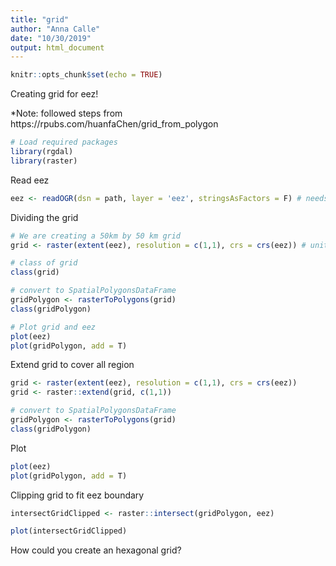 ```yaml
---
title: "grid"
author: "Anna Calle"
date: "10/30/2019"
output: html_document
---
```


```r
knitr::opts_chunk$set(echo = TRUE)
```

Creating grid for eez!

*Note: followed steps from https://rpubs.com/huanfaChen/grid_from_polygon
```r
# Load required packages
library(rgdal)
library(raster)
```
Read eez
```r
eez <- readOGR(dsn = path, layer = 'eez', stringsAsFactors = F) # needs to be a SpatialPolygonsDataFrame
```



Dividing the grid
```r
# We are creating a 50km by 50 km grid
grid <- raster(extent(eez), resolution = c(1,1), crs = crs(eez)) # units for resolution?

# class of grid
class(grid)

```
```r
# convert to SpatialPolygonsDataFrame
gridPolygon <- rasterToPolygons(grid)
class(gridPolygon)
```
```r
# Plot grid and eez
plot(eez)
plot(gridPolygon, add = T)
```

Extend grid to cover all region
```r
grid <- raster(extent(eez), resolution = c(1,1), crs = crs(eez))
grid <- raster::extend(grid, c(1,1))

# convert to SpatialPolygonsDataFrame
gridPolygon <- rasterToPolygons(grid)
class(gridPolygon)
```

Plot
```r
plot(eez)
plot(gridPolygon, add = T)
```

Clipping grid to fit eez boundary
```r
intersectGridClipped <- raster::intersect(gridPolygon, eez)

plot(intersectGridClipped)
```



How could you create an hexagonal grid?






